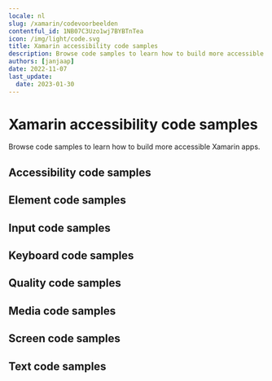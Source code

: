 ```yaml
---
locale: nl
slug: /xamarin/codevoorbeelden
contentful_id: 1NB07C3Uzo1wj7BYBTnTea
icon: /img/light/code.svg
title: Xamarin accessibility code samples
description: Browse code samples to learn how to build more accessible Xamarin apps.
authors: [janjaap]
date: 2022-11-07
last_update:
  date: 2023-01-30
---
```


# Xamarin accessibility code samples

Browse code samples to learn how to build more accessible Xamarin apps.

## Accessibility code samples

<LinkList title="List of Xamarin Accessibility Code samples" isHighlighted={true}>
  <LinkListItem
    url="/nl/docs/xamarin/codevoorbeelden/accessibility-action"
    title="Accessibility action"
    label="Accessibility action on Xamarin"
    description="Accessibility actions provide alternative ways for users of assistive technologies to perform actions."
  />
  <LinkListItem
    url="/nl/docs/xamarin/codevoorbeelden/accessibility-announcement"
    title="Accessibility announcement"
    label="Accessibility announcement on Xamarin"
    description="Users of assistive technologies should be made aware of important changes in content through accessibility announcements."
  />
  <LinkListItem
    url="/nl/docs/xamarin/codevoorbeelden/accessibility-dialog"
    title="Accessibility dialog"
    label="Accessibility dialog on Xamarin"
    description="A dialog overlays the screen and offers one or more actions to proceed."
  />
  <LinkListItem
    url="/nl/docs/xamarin/codevoorbeelden/accessibility-focus-indicator"
    title="Accessibility focus indicator"
    label="Accessibility focus indicator on Xamarin"
    description="Users should know which element has focus when using a keyboard or assistive technology."
  />
  <LinkListItem
    url="/nl/docs/xamarin/codevoorbeelden/accessibility-focus"
    title="Accessibility focus"
    label="Accessibility focus on Xamarin"
    description="Sometimes you need to programmatically move the accessibility focus to a specific element."
  />
  <LinkListItem
    url="/nl/docs/xamarin/codevoorbeelden/accessibility-focusability"
    title="Accessibility focusability"
    label="Accessibility focusability on Xamarin"
    description="An element should indicate whether it should be focusable by assistive technologies or not."
  />
  <LinkListItem
    url="/nl/docs/xamarin/codevoorbeelden/accessibility-group"
    title="Accessibility group"
    label="Accessibility group on Xamarin"
    description="It is easier and quicker for users of assistive technologies to interact with grouped elements."
  />
  <LinkListItem
    url="/nl/docs/xamarin/codevoorbeelden/accessibility-hint"
    title="Accessibility hint"
    label="Accessibility hint on Xamarin"
    description="An accessibility hint helps users to understand what will happen after performing an action."
  />
  <LinkListItem
    url="/nl/docs/xamarin/codevoorbeelden/accessibility-label"
    title="Accessibility label"
    label="Accessibility label on Xamarin"
    description="An accessibility label helps users of assistive technologies to identify elements on the screen."
  />
  <LinkListItem
    url="/nl/docs/xamarin/codevoorbeelden/accessibility-language"
    title="Accessibility language"
    label="Accessibility language on Xamarin"
    description="When content is written in multiple languages, foreign words should ideally be indicated in their respective language."
  />
  <LinkListItem
    url="/nl/docs/xamarin/codevoorbeelden/accessibility-link"
    title="Accessibility link"
    label="Accessibility link on Xamarin"
    description="Links should be accessible for users of assistive technologies."
  />
  <LinkListItem
    url="/nl/docs/xamarin/codevoorbeelden/accessibility-live-region"
    title="Accessibility live region"
    label="Accessibility live region on Xamarin"
    description="A live region allows users of assistive technologies to receive updates whenever important information on the screen changes."
  />
  <LinkListItem
    url="/nl/docs/xamarin/codevoorbeelden/accessibility-modal"
    title="Accessibility modal"
    label="Accessibility modal on Xamarin"
    description="A modal overlays the screen with additional content."
  />
  <LinkListItem
    url="/nl/docs/xamarin/codevoorbeelden/accessibility-name"
    title="Accessibility name"
    label="Accessibility name on Xamarin"
    description="The accessibility name indicates the name used for interface elements by assistive technologies."
  />
  <LinkListItem
    url="/nl/docs/xamarin/codevoorbeelden/accessibility-order"
    title="Accessibility order"
    label="Accessibility order on Xamarin"
    description="Assistive technologies try to determine a logical accessibility order based on the placement and properties of the elements on the screen."
  />
  <LinkListItem
    url="/nl/docs/xamarin/codevoorbeelden/accessibility-role"
    title="Accessibility role"
    label="Accessibility role on Xamarin"
    description="An accessibility role helps users of assistive technologies to understand the purpose of elements on the screen."
  />
  <LinkListItem
    url="/nl/docs/xamarin/codevoorbeelden/accessibility-state"
    title="Accessibility state"
    label="Accessibility state on Xamarin"
    description="An accessibility state helps users of assistive technologies to understand the state of elements on the screen."
  />
  <LinkListItem
    url="/nl/docs/xamarin/codevoorbeelden/accessibility-value"
    title="Accessibility value"
    label="Accessibility value on Xamarin"
    description="An accessibility value helps users of assistive technologies to understand the value of elements on the screen."
  />
</LinkList>

## Element code samples

<LinkList title="List of Xamarin Element Code samples" isHighlighted={true}>
  <LinkListItem
    url="/nl/docs/xamarin/codevoorbeelden/element-focus-change"
    title="Element focus change"
    label="Element focus change on Xamarin"
    description="Whenever an element receives focus, it should not automatically trigger an event which changes context."
  />
  <LinkListItem
    url="/nl/docs/xamarin/codevoorbeelden/element-identification"
    title="Element identification"
    label="Element identification on Xamarin"
    description="Functionality that is repeated on multiple screens should use consistent identification."
  />
  <LinkListItem
    url="/nl/docs/xamarin/codevoorbeelden/element-position"
    title="Element position"
    label="Element position on Xamarin"
    description="Components that are repeated on multiple screens should have a consistent position."
  />
</LinkList>

## Input code samples

<LinkList title="List of Xamarin Input Code samples" isHighlighted={true}>
  <LinkListItem
    url="/nl/docs/xamarin/codevoorbeelden/input-cancellation"
    title="Input cancellation"
    label="Input cancellation on Xamarin"
    description="Users should be able to cancel accidental interaction."
  />
  <LinkListItem
    url="/nl/docs/xamarin/codevoorbeelden/input-content-type"
    title="Input content type"
    label="Input content type on Xamarin"
    description="Setting the content type for input fields helps user entering data."
  />
  <LinkListItem
    url="/nl/docs/xamarin/codevoorbeelden/input-errors"
    title="Input errors"
    label="Input errors on Xamarin"
    description="Users should be notified when they make input errors."
  />
  <LinkListItem
    url="/nl/docs/xamarin/codevoorbeelden/input-gestures"
    title="Input gestures"
    label="Input gestures on Xamarin"
    description="Gesture activated functionality should also be available without the use of gestures."
  />
  <LinkListItem
    url="/nl/docs/xamarin/codevoorbeelden/input-instructions"
    title="Input instructions"
    label="Input instructions on Xamarin"
    description="When a label might not describe the requested input sufficiently, you should add additional instructions."
  />
  <LinkListItem
    url="/nl/docs/xamarin/codevoorbeelden/input-keyboard-type"
    title="Input keyboard type"
    label="Input keyboard type on Xamarin"
    description="Setting the keyboard type for input fields helps user entering data."
  />
  <LinkListItem
    url="/nl/docs/xamarin/codevoorbeelden/input-label"
    title="Input label"
    label="Input label on Xamarin"
    description="Input fields should have labels so that users know what input data is expected."
  />
  <LinkListItem
    url="/nl/docs/xamarin/codevoorbeelden/input-motion"
    title="Input motion"
    label="Input motion on Xamarin"
    description="Provide an alternative way for actions activated by motion, to allow everyone to use the functionality."
  />
  <LinkListItem
    url="/nl/docs/xamarin/codevoorbeelden/input-predictable"
    title="Input predictable"
    label="Input predictable on Xamarin"
    description="Whenever a user provides input, there should be no change of context."
  />
</LinkList>

## Keyboard code samples

<LinkList title="List of Xamarin Keyboard Code samples" isHighlighted={true}>
  <LinkListItem
    url="/nl/docs/xamarin/codevoorbeelden/keyboard-order"
    title="Keyboard order"
    label="Keyboard order on Xamarin"
    description="By adjusting the keyboard order, you can provide a great experience for users that control their device using a hardware keyboard."
  />
  <LinkListItem
    url="/nl/docs/xamarin/codevoorbeelden/keyboard-shortcuts"
    title="Keyboard shortcuts"
    label="Keyboard shortcuts on Xamarin"
    description="Most people operate their smartphones with touch, but some people use an external keyboard."
  />
</LinkList>

## Quality code samples

<LinkList title="List of Xamarin Quality Code samples" isHighlighted={true}>
  <LinkListItem
    url="/nl/docs/xamarin/codevoorbeelden/linting"
    title="Linting"
    label="Linting on Xamarin"
    description="Linting is the process of running a tool which analyzes your code for potential errors."
  />
</LinkList>

## Media code samples

<LinkList title="List of Xamarin Media Code samples" isHighlighted={true}>
  <LinkListItem
    url="/nl/docs/xamarin/codevoorbeelden/audio-control"
    title="Audio control"
    label="Audio control on Xamarin"
    description="Users should be able to control audio whenever it plays automatically."
  />
  <LinkListItem
    url="/nl/docs/xamarin/codevoorbeelden/audio-description"
    title="Audio description"
    label="Audio description on Xamarin"
    description="Videos should include audio description when important visual details are shown which you cannot hear."
  />
  <LinkListItem
    url="/nl/docs/xamarin/codevoorbeelden/live-captions"
    title="Live captions"
    label="Live captions on Xamarin"
    description="Captions should be provided in real-time to enable users to understand what is being said in live videos."
  />
  <LinkListItem
    url="/nl/docs/xamarin/codevoorbeelden/captions"
    title="Captions"
    label="Captions on Xamarin"
    description="Captions should be provided to enable users to understand what is being said in videos."
  />
  <LinkListItem
    url="/nl/docs/xamarin/codevoorbeelden/transcript"
    title="Transcript"
    label="Transcript on Xamarin"
    description="Videos should contain a transcript to allow users to read what is shown in media, such as a video or podcast."
  />
</LinkList>

## Screen code samples

<LinkList title="List of Xamarin Screen Code samples" isHighlighted={true}>
  <LinkListItem
    url="/nl/docs/xamarin/codevoorbeelden/reduced-animations"
    title="Reduced animations"
    label="Reduced animations on Xamarin"
    description="Content which conveys a sense of motion can be a barrier for users."
  />
  <LinkListItem
    url="/nl/docs/xamarin/codevoorbeelden/contrast"
    title="Contrast"
    label="Contrast on Xamarin"
    description="Apps should provide enough contrast between text and its background so that it can be read by people with moderately low vision."
  />
  <LinkListItem
    url="/nl/docs/xamarin/codevoorbeelden/dark-mode"
    title="Dark mode"
    label="Dark mode on Xamarin"
    description="Dark mode darkens background colors and provides a more comfortable viewing experience in low light."
  />
  <LinkListItem
    url="/nl/docs/xamarin/codevoorbeelden/frequent-flashes"
    title="Frequent flashes"
    label="Frequent flashes on Xamarin"
    description="Rapidly flashing images or views can cause seizures for some users."
  />
  <LinkListItem
    url="/nl/docs/xamarin/codevoorbeelden/descriptive-headers"
    title="Descriptive headers"
    label="Descriptive headers on Xamarin"
    description="Screens should have descriptive headers, this helps users find specific content and orient themselves within your app."
  />
  <LinkListItem
    url="/nl/docs/xamarin/codevoorbeelden/descriptive-labels"
    title="Descriptive labels"
    label="Descriptive labels on Xamarin"
    description="Screens should have descriptive labels, these help users recognize which purpose controls have."
  />
  <LinkListItem
    url="/nl/docs/xamarin/codevoorbeelden/screen-orientation"
    title="Screen orientation"
    label="Screen orientation on Xamarin"
    description="Apps should adapt to the preferred display orientation of the user."
  />
  <LinkListItem
    url="/nl/docs/xamarin/codevoorbeelden/reflow"
    title="Reflow"
    label="Reflow on Xamarin"
    description="Content on the screen should reflow based on the users' preferences."
  />
  <LinkListItem
    url="/nl/docs/xamarin/codevoorbeelden/search-functionality"
    title="Search functionality"
    label="Search functionality on Xamarin"
    description="Users might have difficulty finding a specific screen."
  />
  <LinkListItem
    url="/nl/docs/xamarin/codevoorbeelden/skip-content"
    title="Skip content"
    label="Skip content on Xamarin"
    description="It can be helpful for users to skip repeated blocks of content."
  />
  <LinkListItem
    url="/nl/docs/xamarin/codevoorbeelden/adjustable-timing"
    title="Adjustable timing"
    label="Adjustable timing on Xamarin"
    description="Everyone, including people with disabilities, should have adequate time to interact with your app."
  />
  <LinkListItem
    url="/nl/docs/xamarin/codevoorbeelden/screen-title"
    title="Screen title"
    label="Screen title on Xamarin"
    description="Each screen should have a descriptive title, which helps users with identifying the screen."
  />
</LinkList>

## Text code samples

<LinkList title="List of Xamarin Text Code samples" isHighlighted={true}>
  <LinkListItem
    url="/nl/docs/xamarin/codevoorbeelden/bold-text"
    title="Bold text"
    label="Bold text on Xamarin"
    description="Apps should use bold text when users have indicated this as a preference in the system settings."
  />
  <LinkListItem
    url="/nl/docs/xamarin/codevoorbeelden/text-element"
    title="Text element"
    label="Text element on Xamarin"
    description="Always use text elements to display text, unless this is not possible due to styling, such as text logo's."
  />
  <LinkListItem
    url="/nl/docs/xamarin/codevoorbeelden/localization"
    title="Localization"
    label="Localization on Xamarin"
    description="Assistive technologies, such as the screen reader, use the locale for the pronunciation of utterances."
  />
  <LinkListItem
    url="/nl/docs/xamarin/codevoorbeelden/scale-text"
    title="Scale text"
    label="Scale text on Xamarin"
    description="Apps should scale text to the size specified by users in the system settings."
  />
  <LinkListItem
    url="/nl/docs/xamarin/codevoorbeelden/text-spacing"
    title="Text spacing"
    label="Text spacing on Xamarin"
    description="Content should adapt to increased spacing between lines, words, letters, and paragraphs."
  />
  <LinkListItem
    url="/nl/docs/xamarin/codevoorbeelden/text-truncation"
    title="Text truncation"
    label="Text truncation on Xamarin"
    description="Text should never get truncated in your app, even when users have enlarged their font size."
  />
</LinkList>
